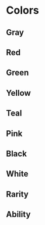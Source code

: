 

# Colors

## Gray

<Grid columns={3} gapY={4}>
  <TokenColor color="grey-400" />
  <TokenColor color="grey-600" />
  <TokenColor color="grey-700" />
  <TokenColor color="grey-800" outline />
  <TokenColor color="grey-850" outline />
  <TokenColor color="grey-900" outline />
</Grid>

## Red

<Grid columns={3} gapY={4}>
  <TokenColor color="red-500" />
  <TokenColor color="red-550" />
  <TokenColor color="red-600" />
  <TokenColor color="red-650" />
  <TokenColor color="red-900" />
</Grid>

## Green

<Grid columns={3} gapY={4}>
  <TokenColor color="green-500" />
  <TokenColor color="green-550" />
  <TokenColor color="green-600" />
  <TokenColor color="green-700" />
  <TokenColor color="green-900" />
</Grid>

## Yellow

<Grid columns={3} gapY={4}>
  <TokenColor color="yellow-500" />
  <TokenColor color="yellow-550" />
  <TokenColor color="yellow-600" />
  <TokenColor color="yellow-700" />
  <TokenColor color="yellow-900" />
</Grid>

## Teal

<Grid columns={3} gapY={4}>
  <TokenColor color="teal-500" />
</Grid>

## Pink

<Grid columns={3} gapY={4}>
  <TokenColor color="pink-500" />
  <TokenColor color="pink-600" />
  <TokenColor color="pink-700" />
</Grid>

## Black

<TokenColor color="black" />

## White

<TokenColor color="white" />

## Rarity

<Grid columns={3} gapY={4}>
  <TokenColor color="common" />
  <TokenColor color="uncommon" />
  <TokenColor color="rare" />
  <TokenColor color="ultra-rare" />
  <TokenColor color="legendary" />
</Grid>

## Ability

<Grid columns={3} gapY={4}>
  <TokenColor color="ability" />
  <TokenColor color="effect" />
  <TokenColor color="attack" />
  <TokenColor color="interact" />
</Grid>
